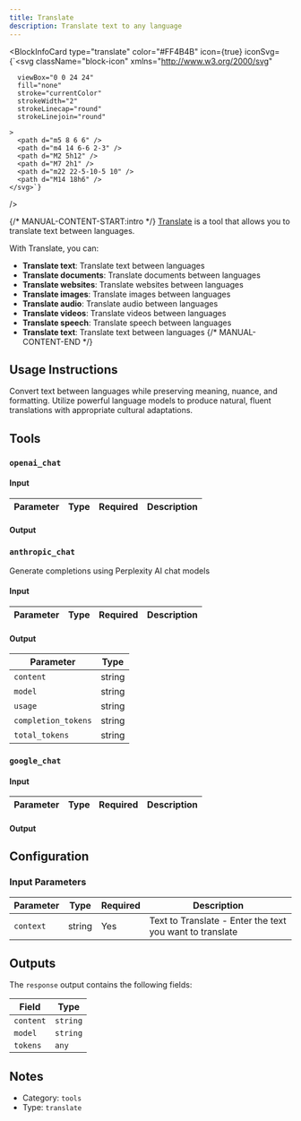 ```yaml
---
title: Translate
description: Translate text to any language
---
```



<BlockInfoCard 
  type="translate"
  color="#FF4B4B"
  icon={true}
  iconSvg={`<svg className="block-icon"
      xmlns="http://www.w3.org/2000/svg"
      
      
      viewBox="0 0 24 24"
      fill="none"
      stroke="currentColor"
      strokeWidth="2"
      strokeLinecap="round"
      strokeLinejoin="round"
      
    >
      <path d="m5 8 6 6" />
      <path d="m4 14 6-6 2-3" />
      <path d="M2 5h12" />
      <path d="M7 2h1" /> 
      <path d="m22 22-5-10-5 10" />
      <path d="M14 18h6" />
    </svg>`}
/>

{/* MANUAL-CONTENT-START:intro */}
[Translate](https://www.translate.com) is a tool that allows you to translate text between languages.

With Translate, you can:

- **Translate text**: Translate text between languages
- **Translate documents**: Translate documents between languages
- **Translate websites**: Translate websites between languages
- **Translate images**: Translate images between languages
- **Translate audio**: Translate audio between languages
- **Translate videos**: Translate videos between languages
- **Translate speech**: Translate speech between languages
- **Translate text**: Translate text between languages
{/* MANUAL-CONTENT-END */}


## Usage Instructions

Convert text between languages while preserving meaning, nuance, and formatting. Utilize powerful language models to produce natural, fluent translations with appropriate cultural adaptations.



## Tools

### `openai_chat`

#### Input

| Parameter | Type | Required | Description |
| --------- | ---- | -------- | ----------- |

#### Output


### `anthropic_chat`

Generate completions using Perplexity AI chat models

#### Input

| Parameter | Type | Required | Description |
| --------- | ---- | -------- | ----------- |

#### Output

| Parameter | Type |
| --------- | ---- |
| `content` | string |
| `model` | string |
| `usage` | string |
| `completion_tokens` | string |
| `total_tokens` | string |

### `google_chat`

#### Input

| Parameter | Type | Required | Description |
| --------- | ---- | -------- | ----------- |

#### Output




## Configuration

### Input Parameters

| Parameter | Type | Required | Description | 
| --------- | ---- | -------- | ----------- | 
| `context` | string | Yes | Text to Translate - Enter the text you want to translate |



## Outputs

The `response` output contains the following fields:

| Field | Type |
| ----- | ---- |
| `content` | `string` |
| `model` | `string` |
| `tokens` | `any` |


## Notes

- Category: `tools`
- Type: `translate`
